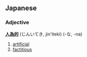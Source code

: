 ==Japanese==
===Adjective===
'''[[人]][[為]][[的]]''' (じんいてき, jin'iteki) (-な, -na)

# [[artificial]]
# [[factitious]]